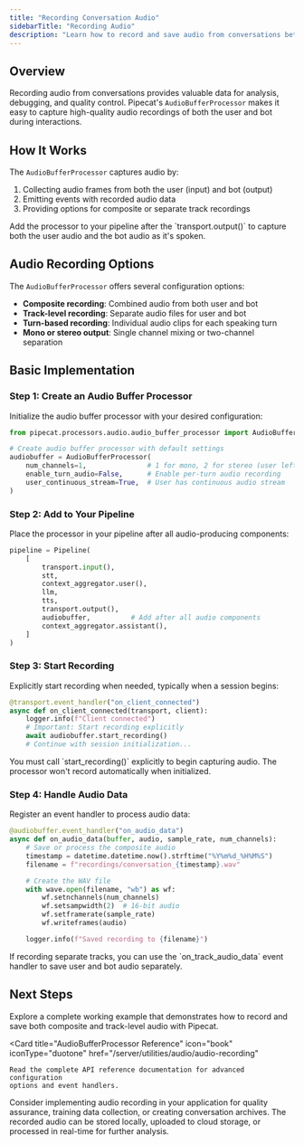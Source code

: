```yaml
---
title: "Recording Conversation Audio"
sidebarTitle: "Recording Audio"
description: "Learn how to record and save audio from conversations between users and your bot"
---
```


## Overview

Recording audio from conversations provides valuable data for analysis, debugging, and quality control. Pipecat's `AudioBufferProcessor` makes it easy to capture high-quality audio recordings of both the user and bot during interactions.

## How It Works

The `AudioBufferProcessor` captures audio by:

1. Collecting audio frames from both the user (input) and bot (output)
2. Emitting events with recorded audio data
3. Providing options for composite or separate track recordings

<Note>
  Add the processor to your pipeline after the `transport.output()` to capture
  both the user audio and the bot audio as it's spoken.
</Note>

## Audio Recording Options

The `AudioBufferProcessor` offers several configuration options:

- **Composite recording**: Combined audio from both user and bot
- **Track-level recording**: Separate audio files for user and bot
- **Turn-based recording**: Individual audio clips for each speaking turn
- **Mono or stereo output**: Single channel mixing or two-channel separation

## Basic Implementation

### Step 1: Create an Audio Buffer Processor

Initialize the audio buffer processor with your desired configuration:

```python
from pipecat.processors.audio.audio_buffer_processor import AudioBufferProcessor

# Create audio buffer processor with default settings
audiobuffer = AudioBufferProcessor(
    num_channels=1,               # 1 for mono, 2 for stereo (user left, bot right)
    enable_turn_audio=False,      # Enable per-turn audio recording
    user_continuous_stream=True,  # User has continuous audio stream
)
```

### Step 2: Add to Your Pipeline

Place the processor in your pipeline after all audio-producing components:

```python
pipeline = Pipeline(
    [
        transport.input(),
        stt,
        context_aggregator.user(),
        llm,
        tts,
        transport.output(),
        audiobuffer,          # Add after all audio components
        context_aggregator.assistant(),
    ]
)
```

### Step 3: Start Recording

Explicitly start recording when needed, typically when a session begins:

```python
@transport.event_handler("on_client_connected")
async def on_client_connected(transport, client):
    logger.info(f"Client connected")
    # Important: Start recording explicitly
    await audiobuffer.start_recording()
    # Continue with session initialization...
```

<Warning>
  You must call `start_recording()` explicitly to begin capturing audio. The
  processor won't record automatically when initialized.
</Warning>

### Step 4: Handle Audio Data

Register an event handler to process audio data:

```python
@audiobuffer.event_handler("on_audio_data")
async def on_audio_data(buffer, audio, sample_rate, num_channels):
    # Save or process the composite audio
    timestamp = datetime.datetime.now().strftime("%Y%m%d_%H%M%S")
    filename = f"recordings/conversation_{timestamp}.wav"

    # Create the WAV file
    with wave.open(filename, "wb") as wf:
        wf.setnchannels(num_channels)
        wf.setsampwidth(2)  # 16-bit audio
        wf.setframerate(sample_rate)
        wf.writeframes(audio)

    logger.info(f"Saved recording to {filename}")
```

<Tip>
  If recording separate tracks, you can use the `on_track_audio_data` event
  handler to save user and bot audio separately.
</Tip>

## Next Steps

<CardGroup cols={2}>
  <Card
    title="Try the Audio Recording Example"
    icon="code"
    iconType="duotone"
    href="https://github.com/pipecat-ai/pipecat/blob/main/examples/foundational/34-audio-recording.py"
  >
    Explore a complete working example that demonstrates how to record and save
    both composite and track-level audio with Pipecat.
  </Card>

  <Card
    title="AudioBufferProcessor Reference"
    icon="book"
    iconType="duotone"
    href="/server/utilities/audio/audio-recording"
  >
    Read the complete API reference documentation for advanced configuration
    options and event handlers.
  </Card>
</CardGroup>

Consider implementing audio recording in your application for quality assurance, training data collection, or creating conversation archives. The recorded audio can be stored locally, uploaded to cloud storage, or processed in real-time for further analysis.
